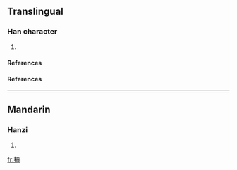 ==Translingual==

===Han character===
{{Han char|rn=64|rad=手|as=12|sn=15|four=5508<sub>6</sub>|canj=手中一金 (QLMC)}}

# {{defn|Han}}

====References====
{{Han ref|kx=|dkj=|dj=|hdz=|uh=|ud=|bh=|bd=}}



====References====
{{Han ref|kx=0453.290|dkj=12685|dj=0803.120|hdz=31958.030|uh=648C|ud=25740|bh=E5B7|bd=58807}}

----
==Mandarin==
===Hanzi===
{{cmn-hanzi|pin=[[guì]] (gui4), [[kuì]] (kui4)|wg=kuei<sup>4</sup>, k'uei<sup>4</sup>}}
# {{defn|Mandarin}}

[[fr:撌]]